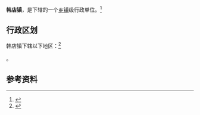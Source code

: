 {{中国乡级行政区|37/16/26/109/000}}

'''韩店镇'''，是{{PRC admin/fullname|37/16/26/109/000|3}}下辖的一个[[乡镇|乡镇]]级行政单位。<ref>{{PRC admin/ref sgc|{{PRC admin/parent|37/16/26/109/000}}}}</ref>

== 行政区划 ==

韩店镇下辖以下地区：<ref>{{PRC admin/ref sgc|37/16/26/109/000}}</ref>

{{PRC admin/children|37/16/26/109/000}}。

== 参考资料 ==

{{reflist}}

{{行政区划小作品}}
{{PRC admin/navcat|37/16/26/109/000}}